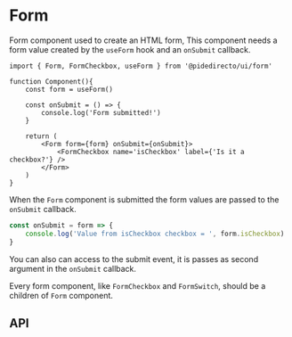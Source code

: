 

<Meta title='form/Form' />

# Form
Form component used to create an HTML form, This component needs a form value created by the `useForm` hook and an `onSubmit` callback.

```tsx
import { Form, FormCheckbox, useForm } from '@pidedirecto/ui/form'

function Component(){
    const form = useForm()

    const onSubmit = () => {
        console.log('Form submitted!')
    }

    return (
        <Form form={form} onSubmit={onSubmit}>
            <FormCheckbox name='isCheckbox' label={'Is it a checkbox?'} />
        </Form>
    )
}
```

When the `Form` component is submitted the form values are passed to the `onSubmit` callback.

```ts
const onSubmit = form => {
    console.log('Value from isCheckbox checkbox = ', form.isCheckbox)
}
```

You can also can access to the submit event, it is passes as second argument in the `onSubmit` callback.

Every form component, like `FormCheckbox` and `FormSwitch`, should be a children of `Form` component.


## API

<ArgTypes of={FormStories} />

